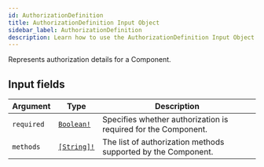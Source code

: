 ```yaml
---
id: AuthorizationDefinition
title: AuthorizationDefinition Input Object
sidebar_label: AuthorizationDefinition
description: Learn how to use the AuthorizationDefinition Input Object for 's API.
---
```


Represents authorization details for a Component.

## Input fields

| Argument   | Type                                        | Description                                                    |
| ---------- | ------------------------------------------- | -------------------------------------------------------------- |
| `required` | [`Boolean!`](api/schema/scalar/Boolean.mdx) | Specifies whether authorization is required for the Component. |
| `methods`  | [`[String]!`](api/schema/scalar/String.mdx) | The list of authorization methods supported by the Component.  |
